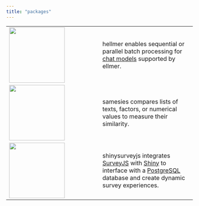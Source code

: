 ```yaml
---
title: "packages"
---
```


|  |  |
|----|----|
| [![](media/hellmer-hex.png){width="150"}](https://github.com/dylanpieper/hellmer) | hellmer enables sequential or parallel batch processing for [chat models](#0) supported by ellmer. |
| [![](media/samesies-hex.png){width="150"}](https://github.com/dylanpieper/samesies) | samesies compares lists of texts, factors, or numerical values to measure their similarity. |
| [![](media/SSJS-Hex.svg){width="150" height="150"}](https://github.com/dylanpieper/shinysurveyjs) | shinysurveyjs integrates [SurveyJS](https://surveyjs.io/) with [Shiny](#0) to interface with a [PostgreSQL](#0) database and create dynamic survey experiences. |
